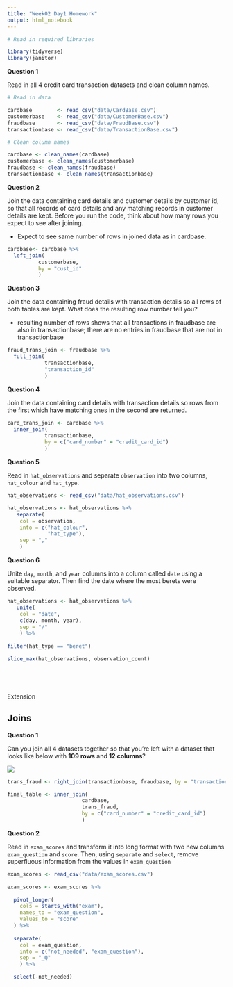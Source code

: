 ```yaml
---
title: "Week02 Day1 Homework"
output: html_notebook
---
```


```r
# Read in required libraries

library(tidyverse)
library(janitor)
```

**Question 1**

Read in all 4 credit card transaction datasets and clean column names.

```r
# Read in data

cardbase        <- read_csv("data/CardBase.csv")
customerbase    <- read_csv("data/CustomerBase.csv")  
fraudbase       <- read_csv("data/FraudBase.csv")
transactionbase <- read_csv("data/TransactionBase.csv")
```

```r
# Clean column names

cardbase <- clean_names(cardbase)
customerbase <- clean_names(customerbase)
fraudbase <- clean_names(fraudbase)
transactionbase <- clean_names(transactionbase)
```

**Question 2**

Join the data containing card details and customer details by customer id, so that all records of card details and any matching records in customer details are kept. Before you run the code, think about how many rows you expect to see after joining.

- Expect to see same number of rows in joined data as in cardbase.

```r
cardbase<- cardbase %>% 
  left_join(
          customerbase,
          by = "cust_id"
          )
```


**Question 3**

Join the data containing fraud details with transaction details so all rows of both tables are kept. What does the resulting row number tell you?

- resulting number of rows shows that all transactions in fraudbase are also in transactionbase; there are no entries in fraudbase that are not in transactionbase
```r
fraud_trans_join <- fraudbase %>% 
  full_join(
            transactionbase,
            "transaction_id"
            )
```


**Question 4**

Join the data containing card details with transaction details so rows from the first which have matching ones in the second are returned.


```r
card_trans_join <- cardbase %>% 
  inner_join(
            transactionbase,
            by = c("card_number" = "credit_card_id")
            )
```


**Question 5**

Read in `hat_observations` and separate `observation` into two columns, `hat_colour` and `hat_type`.

```r
hat_observations <- read_csv("data/hat_observations.csv")

hat_observations <- hat_observations %>% 
   separate(
    col = observation,
    into = c("hat_colour", 
             "hat_type"),
    sep = ","
    ) 
```


**Question 6**

Unite `day`, `month`, and `year` columns into a column called `date` using a suitable separator. Then find the date where the most berets were observed.

```r
hat_observations <- hat_observations %>% 
   unite(
    col = "date",
    c(day, month, year),
    sep = "/"
    ) %>% 
  
filter(hat_type == "beret")

slice_max(hat_observations, observation_count)






```



Extension

## Joins

**Question 1**

Can you join all 4 datasets together so that you're left with a dataset that looks like below with **109 rows** and **12 columns**?

![](images/all_joined.png)

```r
trans_fraud <- right_join(transactionbase, fraudbase, by = "transaction_id")

final_table <- inner_join(
                        cardbase, 
                        trans_fraud,
                        by = c("card_number" = "credit_card_id")
                        )
```



**Question 2**

Read in `exam_scores` and transform it into long format with two new columns `exam_question` and `score`. Then, using `separate` and `select`, remove superfluous information from the values in `exam_question`

```r
exam_scores <- read_csv("data/exam_scores.csv")
```

```r
exam_scores <- exam_scores %>% 
  
  pivot_longer(
    cols = starts_with("exam"),
    names_to = "exam_question",
    values_to = "score"
  ) %>% 
  
  separate(
    col = exam_question,
    into = c("not_needed", "exam_question"),
    sep = "_Q"
    ) %>% 

  select(-not_needed)
  
```








